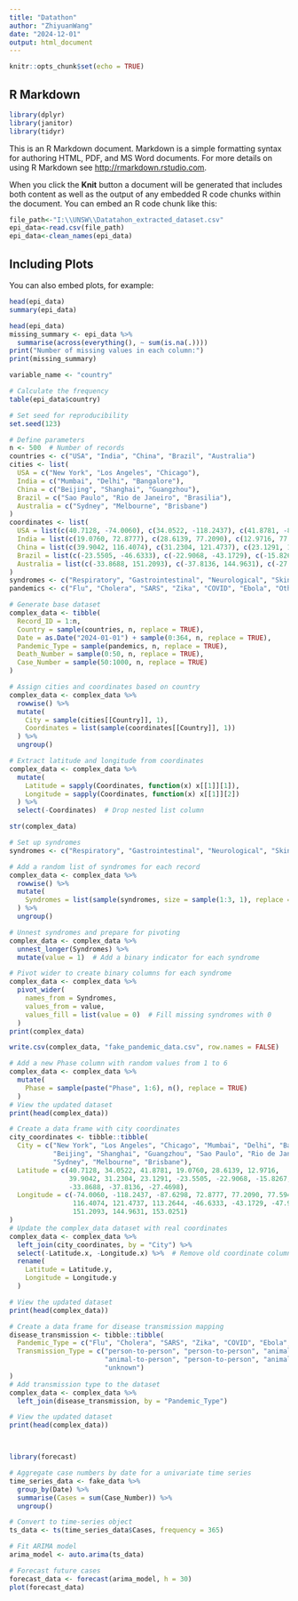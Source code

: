 ```yaml
---
title: "Datathon"
author: "ZhiyuanWang"
date: "2024-12-01"
output: html_document
---
```


```r
knitr::opts_chunk$set(echo = TRUE)
```

## R Markdown
```r
library(dplyr)
library(janitor)
library(tidyr)
```
This is an R Markdown document. Markdown is a simple formatting syntax for authoring HTML, PDF, and MS Word documents. For more details on using R Markdown see <http://rmarkdown.rstudio.com>.

When you click the **Knit** button a document will be generated that includes both content as well as the output of any embedded R code chunks within the document. You can embed an R code chunk like this:

```r
file_path<-"I:\\UNSW\\Datatahon_extracted_dataset.csv"
epi_data<-read.csv(file_path)
epi_data<-clean_names(epi_data)
```

## Including Plots

You can also embed plots, for example:

```r
head(epi_data)
summary(epi_data)
```

```r
head(epi_data)
missing_summary <- epi_data %>%
  summarise(across(everything(), ~ sum(is.na(.))))
print("Number of missing values in each column:")
print(missing_summary)
```

```r
variable_name <- "country"

# Calculate the frequency
table(epi_data$country)

```
```r

# Set seed for reproducibility
set.seed(123)

# Define parameters
n <- 500  # Number of records
countries <- c("USA", "India", "China", "Brazil", "Australia")
cities <- list(
  USA = c("New York", "Los Angeles", "Chicago"),
  India = c("Mumbai", "Delhi", "Bangalore"),
  China = c("Beijing", "Shanghai", "Guangzhou"),
  Brazil = c("Sao Paulo", "Rio de Janeiro", "Brasilia"),
  Australia = c("Sydney", "Melbourne", "Brisbane")
)
coordinates <- list(
  USA = list(c(40.7128, -74.0060), c(34.0522, -118.2437), c(41.8781, -87.6298)),
  India = list(c(19.0760, 72.8777), c(28.6139, 77.2090), c(12.9716, 77.5946)),
  China = list(c(39.9042, 116.4074), c(31.2304, 121.4737), c(23.1291, 113.2644)),
  Brazil = list(c(-23.5505, -46.6333), c(-22.9068, -43.1729), c(-15.8267, -47.9218)),
  Australia = list(c(-33.8688, 151.2093), c(-37.8136, 144.9631), c(-27.4698, 153.0251))
)
syndromes <- c("Respiratory", "Gastrointestinal", "Neurological", "Skin", "Other")
pandemics <- c("Flu", "Cholera", "SARS", "Zika", "COVID", "Ebola", "Other")

# Generate base dataset
complex_data <- tibble(
  Record_ID = 1:n,
  Country = sample(countries, n, replace = TRUE),
  Date = as.Date("2024-01-01") + sample(0:364, n, replace = TRUE),
  Pandemic_Type = sample(pandemics, n, replace = TRUE),
  Death_Number = sample(0:50, n, replace = TRUE),
  Case_Number = sample(50:1000, n, replace = TRUE)
)

# Assign cities and coordinates based on country
complex_data <- complex_data %>%
  rowwise() %>%
  mutate(
    City = sample(cities[[Country]], 1),
    Coordinates = list(sample(coordinates[[Country]], 1))
  ) %>%
  ungroup()

# Extract latitude and longitude from coordinates
complex_data <- complex_data %>%
  mutate(
    Latitude = sapply(Coordinates, function(x) x[[1]][1]),
    Longitude = sapply(Coordinates, function(x) x[[1]][2])
  ) %>%
  select(-Coordinates)  # Drop nested list column
```

```r

str(complex_data)

# Set up syndromes
syndromes <- c("Respiratory", "Gastrointestinal", "Neurological", "Skin", "Other")

# Add a random list of syndromes for each record
complex_data <- complex_data %>%
  rowwise() %>%
  mutate(
    Syndromes = list(sample(syndromes, size = sample(1:3, 1), replace = FALSE))  # 1–3 random syndromes
  ) %>%
  ungroup()

# Unnest syndromes and prepare for pivoting
complex_data <- complex_data %>%
  unnest_longer(Syndromes) %>%
  mutate(value = 1)  # Add a binary indicator for each syndrome

# Pivot wider to create binary columns for each syndrome
complex_data <- complex_data %>%
  pivot_wider(
    names_from = Syndromes,
    values_from = value,
    values_fill = list(value = 0)  # Fill missing syndromes with 0
  )
print(complex_data)

write.csv(complex_data, "fake_pandemic_data.csv", row.names = FALSE)

```
```r

# Add a new Phase column with random values from 1 to 6
complex_data <- complex_data %>%
  mutate(
    Phase = sample(paste("Phase", 1:6), n(), replace = TRUE)
  )
# View the updated dataset
print(head(complex_data))
```

```r
# Create a data frame with city coordinates
city_coordinates <- tibble::tibble(
  City = c("New York", "Los Angeles", "Chicago", "Mumbai", "Delhi", "Bangalore",
           "Beijing", "Shanghai", "Guangzhou", "Sao Paulo", "Rio de Janeiro", "Brasilia",
           "Sydney", "Melbourne", "Brisbane"),
  Latitude = c(40.7128, 34.0522, 41.8781, 19.0760, 28.6139, 12.9716,
               39.9042, 31.2304, 23.1291, -23.5505, -22.9068, -15.8267,
               -33.8688, -37.8136, -27.4698),
  Longitude = c(-74.0060, -118.2437, -87.6298, 72.8777, 77.2090, 77.5946,
                116.4074, 121.4737, 113.2644, -46.6333, -43.1729, -47.9218,
                151.2093, 144.9631, 153.0251)
)
# Update the complex_data dataset with real coordinates
complex_data <- complex_data %>%
  left_join(city_coordinates, by = "City") %>%
  select(-Latitude.x, -Longitude.x) %>%  # Remove old coordinate columns
  rename(
    Latitude = Latitude.y,
    Longitude = Longitude.y
  )

# View the updated dataset
print(head(complex_data))

```

```r
# Create a data frame for disease transmission mapping
disease_transmission <- tibble::tibble(
  Pandemic_Type = c("Flu", "Cholera", "SARS", "Zika", "COVID", "Ebola", "Other"),
  Transmission_Type = c("person-to-person", "person-to-person", "animal-to-person", 
                        "animal-to-person", "person-to-person", "animal-to-person", 
                        "unknown")
)
# Add transmission type to the dataset
complex_data <- complex_data %>%
  left_join(disease_transmission, by = "Pandemic_Type")

# View the updated dataset
print(head(complex_data))




```
```r
library(forecast)

# Aggregate case numbers by date for a univariate time series
time_series_data <- fake_data %>%
  group_by(Date) %>%
  summarise(Cases = sum(Case_Number)) %>%
  ungroup()

# Convert to time-series object
ts_data <- ts(time_series_data$Cases, frequency = 365)

# Fit ARIMA model
arima_model <- auto.arima(ts_data)

# Forecast future cases
forecast_data <- forecast(arima_model, h = 30)
plot(forecast_data)

```

